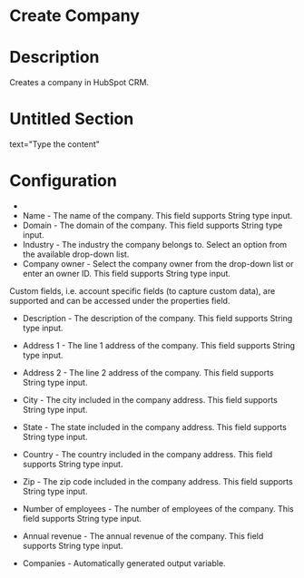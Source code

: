 ﻿# Create Company

# Description

Creates a company in HubSpot CRM.

# Untitled Section

text="Type the content"

# Configuration

* 
* Name - The name of the company. This field supports String type input.
* Domain - The domain of the company. This field supports String type input.
* Industry - The industry the company belongs to. Select an option from the available drop-down list.
* Company owner - Select the company owner from the drop-down list or enter an owner ID. This field supports String type input.





Custom fields, i.e. account specific fields (to capture custom data), are supported and can be accessed under the properties field.



* Description - The description of the company. This field supports String type input.
* Address 1 - The line 1 address of the company. This field supports String type input.
* Address 2 - The line 2 address of the company. This field supports String type input.
* City - The city included in the company address. This field supports String type input.
* State - The state included in the company address. This field supports String type input.
* Country - The country included in the company address. This field supports String type input.
* Zip - The zip code included in the company address. This field supports String type input.
* Number of employees - The number of employees of the company. This field supports String type input.
* Annual revenue - The annual revenue of the company. This field supports String type input.



* Companies - Automatically generated output variable.
